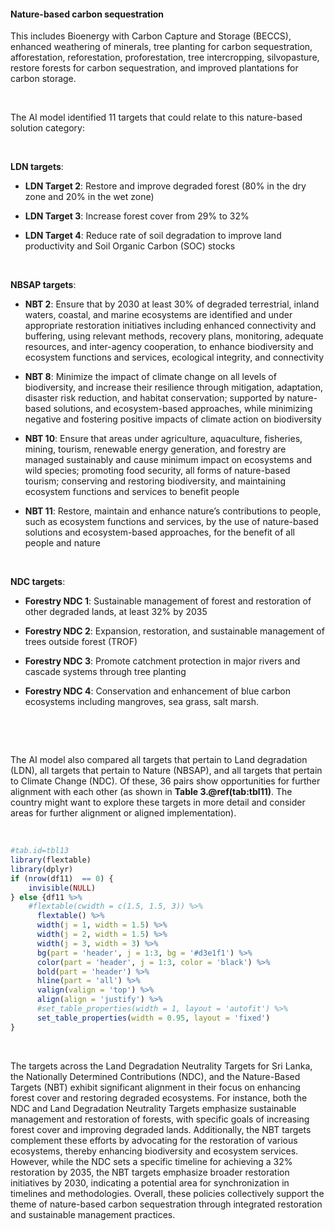 #### Nature-based carbon sequestration

::: {custom-style='Citation'}
This includes Bioenergy with Carbon Capture and Storage (BECCS), enhanced weathering of minerals, tree planting for carbon sequestration, afforestation, reforestation, proforestation, tree intercropping, silvopasture, restore forests for carbon sequestration, and improved plantations for carbon storage.
:::

<br>

::: {custom-style='Text'}
The AI model identified 11 targets that could relate to this nature-based solution category:
:::

<br>


**LDN targets**:

-   **LDN Target 2**: Restore and improve degraded forest (80% in the dry zone and 20% in the wet zone)

-   **LDN Target 3**: Increase forest cover from 29% to 32%

-   **LDN Target 4**: Reduce rate of soil degradation to improve land productivity and Soil Organic Carbon (SOC) stocks



​

**NBSAP targets**:

-   **NBT 2**: Ensure that by 2030 at least 30% of degraded terrestrial, inland waters, coastal, and marine ecosystems are identified and under appropriate restoration initiatives including enhanced connectivity and buffering, using relevant methods, recovery plans, monitoring, adequate resources, and inter-agency cooperation, to enhance biodiversity and ecosystem functions and services, ecological integrity, and connectivity

-   **NBT 8**: Minimize the impact of climate change on all levels of biodiversity, and increase their resilience through mitigation, adaptation, disaster risk reduction, and habitat conservation; supported by nature-based solutions, and ecosystem-based approaches, while minimizing negative and fostering positive impacts of climate action on biodiversity

-   **NBT 10**: Ensure that areas under agriculture, aquaculture, fisheries, mining, tourism, renewable energy generation, and forestry are managed sustainably and cause minimum impact on ecosystems and wild species; promoting food security, all forms of nature-based tourism; conserving and restoring biodiversity, and maintaining ecosystem functions and services to benefit people

-   **NBT 11**: Restore, maintain and enhance nature’s contributions to people, such as ecosystem functions and services, by the use of nature-based solutions and ecosystem-based approaches, for the benefit of all people and nature



​

**NDC targets**:

-   **Forestry NDC 1**: Sustainable management of forest and restoration of other degraded lands, at least 32% by 2035

-   **Forestry NDC 2**: Expansion, restoration, and sustainable management of trees outside forest (TROF)

-   **Forestry NDC 3**: Promote catchment protection in major rivers and cascade systems through tree planting

-   **Forestry NDC 4**: Conservation and enhancement of blue carbon ecosystems including mangroves, sea grass, salt marsh.



​






<br>

::: {custom-style='Text'}
The AI model also compared all targets that pertain to Land degradation (LDN), all targets that pertain to Nature (NBSAP), and all targets that pertain to Climate Change (NDC). Of these, 36 pairs show opportunities for further alignment with each other (as shown in **Table 3.\@ref(tab:tbl11)**. The country might want to explore these targets in more detail and consider areas for further alignment or aligned implementation).
:::

<br>

```r
#tab.id=tbl13
library(flextable)
library(dplyr)
if (nrow(df11)  == 0) {
    invisible(NULL)
} else {df11 %>% 
    #flextable(cwidth = c(1.5, 1.5, 3)) %>% 
      flextable() %>% 
      width(j = 1, width = 1.5) %>% 
      width(j = 2, width = 1.5) %>% 
      width(j = 3, width = 3) %>% 
      bg(part = 'header', j = 1:3, bg = '#d3e1f1') %>% 
      color(part = 'header', j = 1:3, color = 'black') %>% 
      bold(part = 'header') %>% 
      hline(part = 'all') %>% 
      valign(valign = 'top') %>% 
      align(align = 'justify') %>%  
      #set_table_properties(width = 1, layout = 'autofit') %>% 
      set_table_properties(width = 0.95, layout = 'fixed')
}
```

<br>

::: {custom-style='summ'}
The targets across the Land Degradation Neutrality Targets for Sri Lanka, the Nationally Determined Contributions (NDC), and the Nature-Based Targets (NBT) exhibit significant alignment in their focus on enhancing forest cover and restoring degraded ecosystems. For instance, both the NDC and Land Degradation Neutrality Targets emphasize sustainable management and restoration of forests, with specific goals of increasing forest cover and improving degraded lands. Additionally, the NBT targets complement these efforts by advocating for the restoration of various ecosystems, thereby enhancing biodiversity and ecosystem services. However, while the NDC sets a specific timeline for achieving a 32% restoration by 2035, the NBT targets emphasize broader restoration initiatives by 2030, indicating a potential area for synchronization in timelines and methodologies. Overall, these policies collectively support the theme of nature-based carbon sequestration through integrated restoration and sustainable management practices.
:::

<br>

